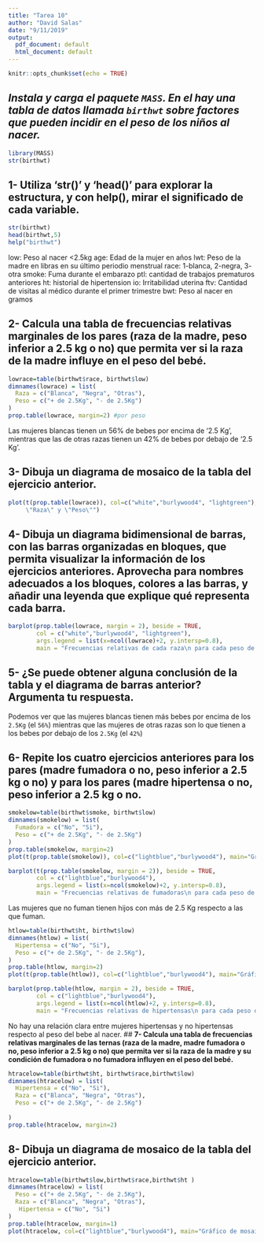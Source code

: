 ```yaml
---
title: "Tarea 10"
author: "David Salas"
date: "9/11/2019"
output:
  pdf_document: default
  html_document: default
---
```


```r
knitr::opts_chunk$set(echo = TRUE)
```
## *Instala y carga el paquete `MASS`. En el hay una tabla de datos llamada `birthwt` sobre factores que pueden incidir en el peso de los niños al nacer.*
```r
library(MASS)
str(birthwt)
```

## **1- Utiliza 'str()' y 'head()' para explorar la estructura, y con help(), mirar el significado de cada variable.**

```r
str(birthwt)
head(birthwt,5)
help("birthwt")
```
low: Peso al nacer <2.5kg
age: Edad de la mujer en años
lwt: Peso de la madre en libras en su último periodio menstrual
race: 1-blanca, 2-negra, 3- otra
smoke: Fuma durante el embarazo
ptl: cantidad de trabajos prematuros anteriores
ht: historial de hipertension
io: Irritabilidad uterina
ftv: Cantidad de visitas al médico durante el primer trimestre
bwt: Peso al nacer en gramos

## **2- Calcula una tabla de frecuencias relativas marginales de los pares (raza de la madre, peso inferior a 2.5 kg o no) que permita ver si la raza de la madre influye en el peso del bebé.**
```r
lowrace=table(birthwt$race, birthwt$low)
dimnames(lowrace) = list(
  Raza = c("Blanca", "Negra", "Otras"),
  Peso = c("+ de 2.5Kg", "- de 2.5Kg")
)
prop.table(lowrace, margin=2) #por peso

```
Las mujeres blancas tienen un 56% de bebes por encima de '2.5 Kg', mientras que las de otras razas tienen un 42% de bebes por debajo de '2.5 Kg'.

## **3- Dibuja un diagrama de mosaico de la tabla del ejercicio anterior.**
```r
plot(t(prop.table(lowrace)), col=c("white","burlywood4", "lightgreen"), main="Gráfico de mosaico de los niveles
     \"Raza\" y \"Peso\"")
```

## **4- Dibuja un diagrama bidimensional de barras, con las barras organizadas en bloques, que permita visualizar la información de los ejercicios anteriores. Aprovecha para nombres adecuados a los bloques, colores a las barras, y añadir una leyenda que explique qué representa cada barra.**

```r
barplot(prop.table(lowrace, margin = 2), beside = TRUE,
        col = c("white","burlywood4", "lightgreen"), 
        args.legend = list(x=ncol(lowrace)+2, y.intersp=0.8),
        main = "Frecuencias relativas de cada raza\n para cada peso de los recién nacidos", legend.text=TRUE)
```

## **5- ¿Se puede obtener alguna conclusión de la tabla y el diagrama de barras anterior? Argumenta tu respuesta.**

Podemos ver que las mujeres blancas tienen más bebes por encima de los `2.5Kg` (el `56%`) mientras que las mujeres de otras razas son lo que tienen a los bebes por debajo de los `2.5Kg` (el `42%`)

## **6- Repite los cuatro ejercicios anteriores para los pares (madre fumadora o no, peso inferior a 2.5 kg o no) y para los pares (madre hipertensa o no, peso inferior a 2.5 kg o no.**

```r
smokelow=table(birthwt$smoke, birthwt$low)
dimnames(smokelow) = list(
  Fumadora = c("No", "Si"),
  Peso = c("+ de 2.5Kg", "- de 2.5Kg")
)
prop.table(smokelow, margin=2)
plot(t(prop.table(smokelow)), col=c("lightblue","burlywood4"), main="Gráfico de mosaico \"Fumador\" y \"Peso\"")

barplot(t(prop.table(smokelow, margin = 2)), beside = TRUE,
        col = c("lightblue","burlywood4"), 
        args.legend = list(x=ncol(smokelow)+2, y.intersp=0.8),
        main = "Frecuencias relativas de fumadoras\n para cada peso de los recién nacidos", legend.text=TRUE)
```
Las mujeres que no fuman tienen hijos con más de 2.5 Kg respecto a las que fuman.

```r
htlow=table(birthwt$ht, birthwt$low)
dimnames(htlow) = list(
  Hipertensa = c("No", "Si"),
  Peso = c("+ de 2.5Kg", "- de 2.5Kg"),
)
prop.table(htlow, margin=2)
plot(t(prop.table(htlow)), col=c("lightblue","burlywood4"), main="Gráfico de mosaico \"Hipertension\" y \"Peso\"")

barplot(prop.table(htlow, margin = 2), beside = TRUE,
        col = c("lightblue","burlywood4"), 
        args.legend = list(x=ncol(htlow)+2, y.intersp=0.8),
        main = "Frecuencias relativas de hipertensas\n para cada peso de los recién nacidos", legend.text=TRUE)
```
No hay una relación clara entre mujeres hipertensas y no hipertensas respecto al peso del bebe al nacer.
## **7- Calcula una tabla de frecuencias relativas marginales de las ternas (raza de la madre, madre fumadora o no, peso inferior a 2.5 kg o no) que permita ver si la raza de la madre y su condición de fumadora o no fumadora influyen en el peso del bebé.**

```r
htracelow=table(birthwt$ht, birthwt$race,birthwt$low)
dimnames(htracelow) = list(
  Hipertensa = c("No", "Si"),
  Raza = c("Blanca", "Negra", "Otras"),
  Peso = c("+ de 2.5Kg", "- de 2.5Kg")
  
)
prop.table(htracelow, margin=2)

```


## **8- Dibuja un diagrama de mosaico de la tabla del ejercicio anterior.**
```r
htracelow=table(birthwt$low,birthwt$race,birthwt$ht )
dimnames(htracelow) = list(
  Peso = c("+ de 2.5Kg", "- de 2.5Kg"),
  Raza = c("Blanca", "Negra", "Otras"),
   Hipertensa = c("No", "Si")
)
prop.table(htracelow, margin=1)
plot(htracelow, col=c("lightblue","burlywood4"), main="Gráfico de mosaico \"Raza\", \"Hipertension\" y \"Peso\"")
```

